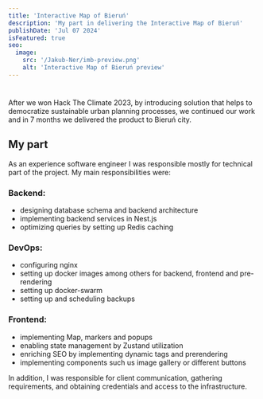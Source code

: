 ```yaml
---
title: 'Interactive Map of Bieruń'
description: 'My part in delivering the Interactive Map of Bieruń'
publishDate: 'Jul 07 2024'
isFeatured: true
seo:
  image:
    src: '/Jakub-Ner/imb-preview.png'
    alt: 'Interactive Map of Bieruń preview'
---
```


#
After we won Hack The Climate 2023, by introducing solution that helps to democratize sustainable urban planning
processes, we continued our work and in 7 months we delivered the product to Bieruń city.

<YouTube id='https://youtu.be/PO7bjOIF8cs'/>

## My part
As an experience software engineer I was responsible mostly for technical part of the project. My main responsibilities were:

### Backend:
- designing database schema and backend architecture
- implementing backend services in Nest.js
- optimizing queries by setting up Redis caching

### DevOps:
- configuring nginx
- setting up docker images among others for backend, frontend and pre-rendering
- setting up docker-swarm
- setting up and scheduling backups

### Frontend:
- implementing Map, markers and popups
- enabling state management by Zustand utilization
- enriching SEO by implementing dynamic tags and prerendering
- implementing components such us image gallery or different buttons

In addition, I was responsible for client communication, gathering requirements, and obtaining credentials and access to the infrastructure.
